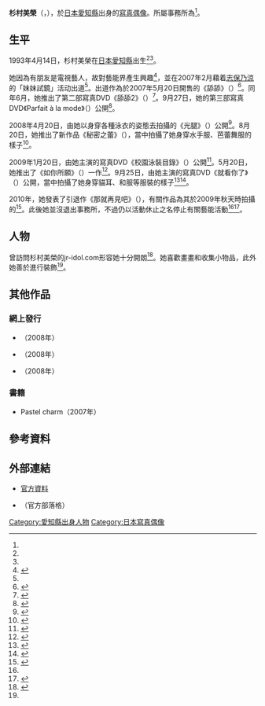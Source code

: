 {{Infobox model
| name         =杉村美榮
| foreign_name = {{lang|ja|杉村 ミレイ}}
| nickname     =美榮凜（{{lang|ja|ミレリン}}）<ref name="直撃"/>{{rp|1}}
| romaji       =Sugimura Mirei
| birth_date   = {{Birth date and age|1993|4|14}}
| height       = 149 cm（2008年）<ref name="官方">參見[[#prof|官方資料]]。</ref>
| measurements = 80 - 57 - 82 cm（2008年）
| shoe_size    = 23 cm（2008年）
| blood_type   = O
| birth_place  ={{JPN}}[[愛知縣|愛知縣]]
| agentcompany ={{link-ja|Task Office|タスクオフィス}}
}}
'''杉村美榮'''（{{jpn|j=杉村 ミレイ|kn=すぎむら ミレイ|rm=Sugimura Mirei}}，{{bd|1993年|4月14日|||catIdx=杉}}），於[[日本|日本]][[愛知縣|愛知縣]]出身的[[寫真偶像|寫真偶像]]。所屬事務所為{{link-ja|Task Office|タスクオフィス}}<ref name="ちゃんのプロフィール"/>。

==生平==
1993年4月14日，杉村美榮在[[日本|日本]][[愛知縣|愛知縣]]出生<ref name="官方"/><ref name="ちゃんのプロフィール"/>。

她因為有朋友是電視藝人，故對藝能界產生興趣<ref name="直撃">{{Cite web|date=2007-04|url=http://jr-idol.com/html/special/covergirl-200704_mirei_view.htm|script-title=ja:杉村ミレイ 直撃! インタビュー|work=ジュニアアイドルドットコム|accessdate=2010-03-23|deadurl=yes|archive-url=https://web.archive.org/web/20080504072617/http://jr-idol.com/html/special/covergirl-200704_mirei_view.htm|archive-date=2008-05-04}}</ref>{{rp|2}}，並在2007年2月藉着[[志保乃涼|志保乃涼]]的「妹妹試鏡」活动出道<ref name="官方"/>。出道作為於2007年5月20日開售的《舔舔》（{{lang|ja|ペロペロ}}）<ref>{{cite web|script-title=ja:杉村ミレイ <nowiki>|</nowiki> ペロペロ <nowiki>|</nowiki> DVD|url=http://u15dvdinfo.com/products/taskj-014|publisher=U-15アイドルDVD情報.com|accessdate=2021-04-12|archive-date=2021-04-12|archive-url=https://web.archive.org/web/20210412115717/http://u15dvdinfo.com/products/taskj-014|dead-url=no}}</ref>。同年6月，她推出了第二部寫真DVD《舔舔2》（{{lang|ja|ペロペロ2}}）<ref>{{cite web|script-title=ja:杉村ミレイ <nowiki>|</nowiki> ペロペロ2 <nowiki>|</nowiki> DVD|url=http://u15dvdinfo.com/products/taskj-016|publisher=U-15アイドルDVD情報.com|accessdate=2021-04-12|archive-date=2021-04-12|archive-url=https://web.archive.org/web/20210412115708/http://u15dvdinfo.com/products/taskj-016|dead-url=no}}</ref>。9月27日，她的第三部寫真DVD《Parfait à la mode》（{{lang|ja|パフェ・ア・ラ・モード}}）公開<ref>{{cite web|script-title=ja:杉村ミレイ <nowiki>|</nowiki> パフェ・ア・ラ・モード <nowiki>|</nowiki> DVD|url=http://u15dvdinfo.com/products/fi-022|publisher=U-15アイドルDVD情報.com|accessdate=2021-04-12|archive-date=2021-04-12|archive-url=https://web.archive.org/web/20210412115709/http://u15dvdinfo.com/products/fi-022|dead-url=no}}</ref>。

2008年4月20日，由她以身穿各種泳衣的姿態去拍攝的《光腿》（{{lang|ja|ナマ脚}}）公開<ref>{{cite web|script-title=ja:杉村ミレイ <nowiki>|</nowiki> ナマ脚 <nowiki>|</nowiki> DVD|url=http://u15dvdinfo.com/products/taskj-036|publisher=U-15アイドルDVD情報.com|accessdate=2021-04-12|archive-date=2021-04-12|archive-url=https://web.archive.org/web/20210412115706/http://u15dvdinfo.com/products/taskj-036|dead-url=no}}</ref>。8月20日，她推出了新作品《秘密之蕾》（{{lang|ja|ナイショのつぼみ}}），當中拍攝了她身穿水手服、芭蕾舞服的樣子<ref>{{cite web|script-title=ja:杉村ミレイ <nowiki>|</nowiki> ナイショのつぼみ <nowiki>|</nowiki> DVD|url=http://u15dvdinfo.com/products/taskj-042|publisher=U-15アイドルDVD情報.com|accessdate=2021-04-12|archive-date=2021-04-12|archive-url=https://web.archive.org/web/20210412115706/http://u15dvdinfo.com/products/taskj-042|dead-url=no}}</ref>。

2009年1月20日，由她主演的寫真DVD《校園泳裝目錄》（{{lang|ja|スク水カタログ}}）公開<ref>{{cite web|script-title=ja:杉村ミレイ <nowiki>|</nowiki> スク水カタログ <nowiki>|</nowiki> DVD|url=http://u15dvdinfo.com/products/taskj-051|publisher=U-15アイドルDVD情報.com|accessdate=2021-04-12|archive-date=2021-04-12|archive-url=https://web.archive.org/web/20210412115714/http://u15dvdinfo.com/products/taskj-051|dead-url=no}}</ref>。5月20日，她推出了《如你所願》（{{lang|ja|お気に召すまま}}）一作<ref>{{cite web|script-title=ja:杉村ミレイ <nowiki>|</nowiki> お気に召すまま <nowiki>|</nowiki> DVD|url=http://u15dvdinfo.com/products/taskj-056|publisher=U-15アイドルDVD情報.com|accessdate=2021-04-12|archive-date=2021-04-12|archive-url=https://web.archive.org/web/20210412115711/http://u15dvdinfo.com/products/taskj-056|dead-url=no}}</ref>。9月25日，由她主演的寫真DVD《就看你了》（{{lang|ja|アナタしだい}}）公開，當中拍攝了她身穿貓耳、和服等服裝的樣子<ref>{{Cite news|date=2009-11-01|script-title=ja:杉村ミレイ／大人らしくなったボディラインを堪能してね|work=月刊HiVi |accessdate=2021-04-12|url=http://www.stereosound.co.jp/hivi/idol/728/|deadurl=yes|archive-url=https://web.archive.org/web/20100417224347/http://www.stereosound.co.jp/hivi/idol/728/|archive-date=2010-04-17}}</ref><ref>{{cite web|url=https://www.suruga-ya.jp/kaitori_detail/139020237|script-title=ja:杉村ミレイ / アナタしだい|publisher=駿河屋|accessdate=2021-04-12|archive-date=2021-04-12|archive-url=https://web.archive.org/web/20210412115717/https://www.suruga-ya.jp/kaitori_detail/139020237|dead-url=no}}</ref>。

2010年，她發表了引退作《那就再見吧》（{{lang|ja|サヨナラしましょ}}），有關作品為其於2009年秋天時拍攝的<ref name="衝撃">{{Cite news|date=2010-02-07|url=http://www.stereosound.co.jp/hivi/idol/894/|script-title=ja:杉村ミレイ / 衝撃! これがミレイちゃんのグラビア引退作!!|work=月刊HiVi |accessdate=2010-09-27|deadurl=yes|archive-url=https://web.archive.org/web/20100528041024/http://www.stereosound.co.jp/hivi/idol/894|archive-date=2010-05-28 }}</ref>。此後她並沒退出事務所，不過仍以活動休止之名停止有關藝能活動<ref name="衝撃"/><ref>{{Cite web|author=杉村ミレイ|url=http://yaplog.jp/mireirogu/profile/|script-title=ja:杉村ミレイのプロフィール|publisher=ミレイのあうろぐ |accessdate=2010-09-27|deadurl=yes|archive-url=https://web.archive.org/web/20110723220240/http://yaplog.jp/mireirogu/profile/|archive-date=2011-07-23 }}</ref>。

==人物==
曾訪問杉村美榮的jr-idol.com形容她十分開朗<ref name="ちゃんのプロフィール">{{cite web|script-title=ja:「ジュニアアイドルドットコム」ジュニアアイドル・杉村ミレイ（すぎむらみれい）ちゃんのプロフィール|url=http://jr-idol.com/html/special/covergirl-200704_mirei_view.htm|work=ジュニアアイドルドットコム|accessdate=2021-04-12|deadurl=yes|archive-url=https://web.archive.org/web/20080714211057/http://jr-idol.com/html/detail2/sugimuramirei.htm|archive-date=2008-07-14}}</ref>。她喜歡畫畫和收集小物品，此外她善於進行裝飾<ref name="直撃"/>{{rp|1}}。
==其他作品==
=== 網上發行 ===
* {{lang|ja|めっちゃいもうと 杉村ミレイ ブルマ編}}（2008年）
* {{lang|ja|めっちゃいもうと 杉村ミレイ スク水編}}（2008年）
* {{lang|ja|めっちゃいもうと 杉村ミレイ メイド編}}（2008年）

=== 書籍 ===
* Pastel charm（2007年）

== 參考資料 ==
{{reflist}}

== 外部連結 ==
* <span id="prof">[https://web.archive.org/web/20100415155935/http://www.taskoffice.jp/talent/sugimuramirei.html 官方資料]</span>
* {{Wayback|url=http://yaplog.jp/mireirogu/ |title=ミレイのあうろぐ |date=20190720134108}}（官方部落格）

{{DEFAULTSORT:Sugimura Mirei}}
[[Category:愛知縣出身人物|Category:愛知縣出身人物]]
[[Category:日本寫真偶像|Category:日本寫真偶像]]